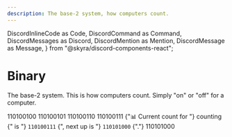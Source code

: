 ```yaml
---
description: The base-2 system, how computers count.
---
```


  DiscordInlineCode as Code,
  DiscordCommand as Command,
  DiscordMessages as Discord,
  DiscordMention as Mention,
  DiscordMessage as Message,
} from "@skyra/discord-components-react";


# Binary

The base-2 system. This is how computers count. Simply "on" or "off" for a computer.

<Discord>
  <Message>110100100</Message>
  <Message>110100101</Message>
  <Message>110100110</Message>
  <Message>110100111</Message>
  <Message profile="countr" ephemeral>
    <Command slot="reply" command="/count" />
    {"📊 Current count for "}
    <Mention type="channel">counting</Mention>
    {" is "}
    <Code>110100111</Code>
    {", next up is "}
    <Code>110101000</Code>
    {"."}
  </Message>
  <Message>110101000</Message>
</Discord>